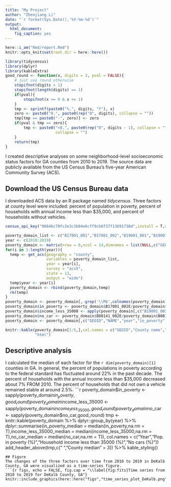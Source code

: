 ---
title: "My Project"
author: "Zhenjiang Li"
date: "`r format(Sys.Date(),'%Y-%m-%d')`"
output: 
  html_document:
    fig_caption: yes
---

```{r, include = FALSE}
here::i_am("Rmd/report.Rmd")
knitr::opts_knit$set(root.dir = here::here())
```

```{r, libraries-functions,echo = FALSE,message = FALSE,warning = FALSE}
library(tidycensus)
library(dplyr)
library(kableExtra)
good_round <- function(x, digits = 2, pval = FALSE){
    # just use round otherwise
    stopifnot(digits > 1)
    stopifnot(length(digits) == 1)
    if(pval){
        stopifnot(x >= 0 & x <= 1)
    }
    tmp <- sprintf(paste0("%.", digits, "f"), x)
    zero <- paste0("0.", paste0(rep("0", digits), collapse = ""))
    tmp[tmp == paste0("-", zero)] <- zero
    if(pval & tmp == zero){
        tmp <- paste0("<0.", paste0(rep("0", digits - 1), collapse = ""), "1", 
                      collapse = "")
    }
    return(tmp)
}
```
I created descriptive analyses on some neighborhood-level socioeconomic status factors for GA counties from 2010 to 2019. The source data are publicly available from the US Census Bureau's five-year American Community Survey (ACS).

## Download the US Census Bureau data
I downloaded ACS data by an R package named _tidycensus_. Three factors at county level were included: percent of population in poverty, percent of households with annual income less than $35,000, and percent of households without vehicles. 
```{r,load-online-data,echo = FALSE,message=FALSE}
census_api_key("9664bc70fc2e3c3b84e6cff9cb6f37f13691738d",install = T,overwrite = T) #apply my API key

poverty_domain_list <- c("B17001_001","B17001_002","B19001_001","B19001_002","B19001_003","B19001_004","B19001_005","B19001_006","B19001_007","B08141_001","B08141_002")
year <- c(2010:2019)
poverty_domain <- matrix(nrow = 0,ncol = 14,dimnames = list(NULL,c("GEOID","NAME",poverty_domain_list,"year")))
for(i in 1:length(year)){
  temp <- get_acs(geography = "county",
                  variables = poverty_domain_list,
                  year = year[i],
                  survey = "acs5",
                  state = 13,
                  output = "wide")
  temp$year <- year[i]
  poverty_domain <- rbind(poverty_domain,temp)
  rm(temp)
}
poverty_domain <- poverty_domain[,-grep('\\M$',colnames(poverty_domain))]
poverty_domain$in_poverty <- poverty_domain$B17001_002E/poverty_domain$B17001_001E * 100
poverty_domain$income_less_35000 <- apply(poverty_domain[,c("B19001_002E","B19001_003E","B19001_004E","B19001_005E","B19001_006E","B19001_007E")],1,sum)/poverty_domain$B19001_001E * 100
poverty_domain$no_car <- poverty_domain$B08141_002E/poverty_domain$B08141_001E * 100
poverty_domain <- poverty_domain[,c("GEOID","NAME","year","in_poverty","income_less_35000","no_car")]
```
```{r,get-a-look-at-data-in-dataframe,echo = FALSE}
knitr::kable(poverty_domain[1:5,],col.names = c("GEOID","County name","Year","Pop. in poverty (%)","Household income less than 35000 (%)","No cars (%)"),
             "html")
```
## Descriptive analysis
I calculated the median of each factor for the `r dim(poverty_domain)[1]` counties in GA. In general, the percent of populations in poverty according to the federal standard has fluctuated around 22% in the past decade. The percent of households with the annual income less than $35,000 decreased about 7% FROM 2010. The percent of households that did not own a vehicle remained stable at around 2.5%.
```{r,table,echo=FALSE,message=FALSE,warning=FALSE}
poverty_domain$in_poverty <- sapply(poverty_domain$in_poverty,good_round)
poverty_domain$income_less_35000 <- sapply(poverty_domain$income_less_35000,good_round)
poverty_domain$no_car <- sapply(poverty_domain$no_car,good_round)
tmp <- knitr::kable(poverty_domain %>%
               dplyr::group_by(year) %>%
               dplyr::summarise(in_poverty_median = median(in_poverty,na.rm = T),income_less_35000_median = median(income_less_35000,na.rm = T),no_car_median = median(no_car,na.rm = T)),
             col.names = c("Year","Pop. in poverty (%)","Household income less than 35000 (%)","No cars (%)"))
add_header_above(tmp,c(" ","County median" = 3)) %>%
  kable_styling()
```
## Figure
The changes of the three factors over time from 2010 to 2019 in DeKalb County, GA were visualized as a time-series figure. 
```{r figs, echo = FALSE, fig.cap = "\\label{fig:fits}Time series from 2010 to 2019 for DeKalb County, GA"}
knitr::include_graphics(here::here("figs","time_series_plot_DeKalb.png"))
```   
